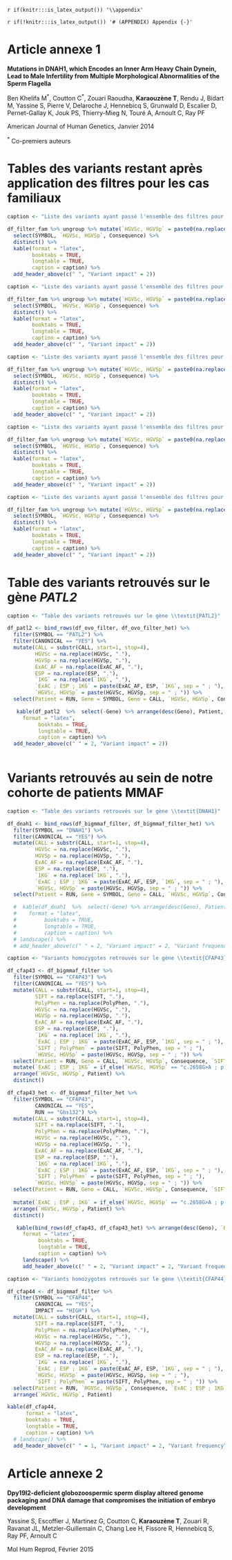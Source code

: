 `r if(knitr:::is_latex_output()) '\\appendix'`

`r if(!knitr:::is_latex_output()) '# (APPENDIX) Appendix {-}'` 

# Article annexe 1 {#dnah12014}  

**Mutations in DNAH1, which Encodes an Inner Arm Heavy Chain Dynein, Lead to Male Infertility from Multiple Morphological Abnormalities of the Sperm Flagella**

Ben Khelifa M^\*^, Coutton C^\*^, Zouari Raoudha, **Karaouzène T**, Rendu J, Bidart M, Yassine S, Pierre V, Delaroche J, Hennebicq S, Grunwald D, Escalier D, Pernet-Gallay K, Jouk PS, Thierry-Mieg N, Touré A, Arnoult C, Ray PF

American Journal of Human Genetics, Janvier 2014  

^\*^ Co-premiers auteurs

\newpage

\includepdf[pages=-]{bib/DNAH1_2014.pdf}

\newpage

# Tables des variants restant après application des filtres pour les cas familiaux 

```r

caption <- "Liste des variants ayant passé l'ensemble des filtres pour les deux fères P1 et P2 de la famille MMAF1"

df_filter_fam %>% ungroup %>% mutate(`HGVSc, HGVSp` = paste0(na.replace(HGVSc, ".")," ; ", na.replace(HGVSp, "."))) %>% filter(FAM == "MMAF1", CANONICAL == "YES") %>% 
  select(SYMBOL, `HGVSc, HGVSp`, Consequence) %>%  
  distinct() %>%
  kable(format = "latex",
        booktabs = TRUE,
        longtable = TRUE,
        caption = caption) %>% 
  add_header_above(c(" ", "Variant impact" = 2))

```

```r

caption <- "Liste des variants ayant passé l'ensemble des filtres pour les deux fères P3 et P4 de la famille MMAF2"

df_filter_fam %>% ungroup %>% mutate(`HGVSc, HGVSp` = paste0(na.replace(HGVSc, ".")," ; ", na.replace(HGVSp, "."))) %>% filter(FAM == "MMAF2", CANONICAL == "YES") %>% 
  select(SYMBOL, `HGVSc, HGVSp`, Consequence) %>%  
  distinct() %>%
  kable(format = "latex",
        booktabs = TRUE,
        longtable = TRUE,
        caption = caption) %>% 
  add_header_above(c(" ", "Variant impact" = 2))

```

```r

caption <- "Liste des variants ayant passé l'ensemble des filtres pour les deux fères P5 et P6 de la famille MMAF3"

df_filter_fam %>% ungroup %>% mutate(`HGVSc, HGVSp` = paste0(na.replace(HGVSc, ".")," ; ", na.replace(HGVSp, "."))) %>% filter(FAM == "MMAF3", CANONICAL == "YES") %>% 
  select(SYMBOL, `HGVSc, HGVSp`, Consequence) %>%  
  distinct() %>%
  kable(format = "latex",
        booktabs = TRUE,
        longtable = TRUE,
        caption = caption) %>% 
  add_header_above(c(" ", "Variant impact" = 2))

```

```r

caption <- "Liste des variants ayant passé l'ensemble des filtres pour les deux fères P8 et P9 de la famille MMAF4"

df_filter_fam %>% ungroup %>% mutate(`HGVSc, HGVSp` = paste0(na.replace(HGVSc, ".")," ; ", na.replace(HGVSp, "."))) %>% filter(FAM == "MMAF4", CANONICAL == "YES") %>% 
  select(SYMBOL, `HGVSc, HGVSp`, Consequence) %>%  
  distinct() %>% 
  kable(format = "latex",
        booktabs = TRUE,
        longtable = TRUE,
        caption = caption) %>% 
  add_header_above(c(" ", "Variant impact" = 2))

```

\newpage

```r

caption <- "Liste des variants ayant passé l'ensemble des filtres pour le patient P10 de la famille MMAF5"

df_filter_fam %>% ungroup %>% mutate(`HGVSc, HGVSp` = paste0(na.replace(HGVSc, ".")," ; ", na.replace(HGVSp, "."))) %>% filter(FAM == "MMAF5", CANONICAL == "YES") %>% 
  select(SYMBOL, `HGVSc, HGVSp`, Consequence) %>%  
  distinct() %>% 
  kable(format = "latex",
        booktabs = TRUE,
        longtable = TRUE,
        caption = caption) %>% 
  add_header_above(c(" ", "Variant impact" = 2))

```

# Table des variants retrouvés sur le gène *PATL2*

```r

caption <- "Table des variants retrouvés sur le gène \\textit{PATL2}"

df_patl2 <- bind_rows(df_ovo_filter, df_ovo_filter_het) %>%
  filter(SYMBOL == "PATL2") %>%
  filter(CANONICAL == "YES") %>%
  mutate(CALL = substr(CALL, start=1, stop=4),
         HGVSc = na.replace(HGVSc, "."),
         HGVSp = na.replace(HGVSp, "."),
         ExAC_AF = na.replace(ExAC_AF, "."),
         ESP = na.replace(ESP, "."),
         `1KG` = na.replace(`1KG`, "."),
         `ExAC ; ESP ; 1KG` = paste(ExAC_AF, ESP, `1KG`, sep = " ; "),
         `HGVSc, HGVSp` = paste(HGVSc, HGVSp, sep = " ; ")) %>%
  select(Patient = RUN, Gene = SYMBOL, Geno = CALL, `HGVSc, HGVSp`, Consequence)

   kable(df_patl2  %>%  select(-Gene) %>% arrange(desc(Geno), Patient, `HGVSc, HGVSp`),
     format = "latex",
          booktabs = TRUE,
          longtable = TRUE,
          caption = caption) %>%
  add_header_above(c(" " = 2, "Variant impact" = 2))
   
```

\newpage



# Variants retrouvés au sein de notre cohorte de patients MMAF

```r

caption <- "Table des variants retrouvés sur le gène \\textit{DNAH1}"

df_dnah1 <- bind_rows(df_bigmmaf_filter, df_bigmmaf_filter_het) %>%
  filter(SYMBOL == "DNAH1") %>%
  filter(CANONICAL == "YES") %>%
  mutate(CALL = substr(CALL, start=1, stop=4),
         HGVSc = na.replace(HGVSc, "."),
         HGVSp = na.replace(HGVSp, "."),
         ExAC_AF = na.replace(ExAC_AF, "."),
         ESP = na.replace(ESP, "."),
         `1KG` = na.replace(`1KG`, "."),
         `ExAC ; ESP ; 1KG` = paste(ExAC_AF, ESP, `1KG`, sep = " ; "),
         `HGVSc, HGVSp` = paste(HGVSc, HGVSp, sep = " ; ")) %>%
  select(Patient = RUN, Gene = SYMBOL, Geno = CALL, `HGVSc, HGVSp`, Consequence, `ExAC ; ESP ; 1KG`)

  #  kable(df_dnah1  %>%  select(-Gene) %>% arrange(desc(Geno), Patient, `HGVSc, HGVSp`),
  #    format = "latex",
  #         booktabs = TRUE,
  #         longtable = TRUE,
  #         caption = caption) %>%
  # landscape() %>%
  # add_header_above(c(" " = 2, "Variant impact" = 2, "Variant frequency"))

```

\newpage

```r

caption <- "Variants homozygotes retrouvés sur le gène \\textit{CFAP43}"

df_cfap43 <- df_bigmmaf_filter %>%
  filter(SYMBOL == "CFAP43") %>%
  filter(CANONICAL == "YES") %>%
  mutate(CALL = substr(CALL, start=1, stop=4),
         SIFT = na.replace(SIFT, "."),
         PolyPhen = na.replace(PolyPhen, "."),
         HGVSc = na.replace(HGVSc, "."),
         HGVSp = na.replace(HGVSp, "."),
         ExAC_AF = na.replace(ExAC_AF, "."),
         ESP = na.replace(ESP, "."),
         `1KG` = na.replace(`1KG`, "."),
         `ExAC ; ESP ; 1KG` = paste(ExAC_AF, ESP, `1KG`, sep = " ; "),
         `SIFT ; PolyPhen` = paste(SIFT, PolyPhen, sep = " ; "),
         `HGVSc, HGVSp` = paste(HGVSc, HGVSp, sep = " ; ")) %>%
  select(Patient = RUN, Geno = CALL, `HGVSc, HGVSp`, Consequence, `SIFT ; PolyPhen`, `ExAC ; ESP ; 1KG`) %>%
  mutate(`ExAC ; ESP ; 1KG` = if_else(`HGVSc, HGVSp` == "c.2658G>A ; p.Trp886Ter", "9.88e-05 ; 2e-04 ; .", `ExAC ; ESP ; 1KG`)) %>%
  arrange(`HGVSc, HGVSp`, Patient) %>% 
  distinct()

df_cfap43_het <- df_bigmmaf_filter_het %>%
  filter(SYMBOL == "CFAP43",
         CANONICAL == "YES",
         RUN == "Ghs132") %>%
  mutate(CALL = substr(CALL, start=1, stop=4),
         SIFT = na.replace(SIFT, "."),
         PolyPhen = na.replace(PolyPhen, "."),
         HGVSc = na.replace(HGVSc, "."),
         HGVSp = na.replace(HGVSp, "."),
         ExAC_AF = na.replace(ExAC_AF, "."),
         ESP = na.replace(ESP, "."),
         `1KG` = na.replace(`1KG`, "."),
         `ExAC ; ESP ; 1KG` = paste(ExAC_AF, ESP, `1KG`, sep = " ; "),
         `SIFT ; PolyPhen` = paste(SIFT, PolyPhen, sep = " ; "),
         `HGVSc, HGVSp` = paste(HGVSc, HGVSp, sep = " ; ")) %>%
  select(Patient = RUN, Geno = CALL, `HGVSc, HGVSp`, Consequence, `SIFT ; PolyPhen`, `ExAC ; ESP ; 1KG`) %>%
  
  mutate(`ExAC ; ESP ; 1KG` = if_else(`HGVSc, HGVSp` == "c.2658G>A ; p.Trp886Ter", "9.88e-05 ; 2e-04 ; .", `ExAC ; ESP ; 1KG`)) %>%
  arrange(`HGVSc, HGVSp`, Patient) %>% 
  distinct()

   kable(bind_rows(df_cfap43, df_cfap43_het) %>% arrange(desc(Geno), `HGVSc, HGVSp`, Patient),
     format = "latex",
          booktabs = TRUE,
          longtable = TRUE,
          caption = caption) %>%
     landscape() %>%
     add_header_above(c(" " = 2, "Variant impact" = 2, "Variant frequency" = 1))

```

\newpage

```r

caption <- "Variants homozygotes retrouvés sur le gène \\textit{CFAP44}"

df_cfap44 <- df_bigmmaf_filter %>%
  filter(SYMBOL == "CFAP44",
         CANONICAL == "YES",
         IMPACT == "HIGH") %>% 
  mutate(CALL = substr(CALL, start=1, stop=4),
         SIFT = na.replace(SIFT, "."),
         PolyPhen = na.replace(PolyPhen, "."),
         HGVSc = na.replace(HGVSc, "."),
         HGVSp = na.replace(HGVSp, "."),
         ExAC_AF = na.replace(ExAC_AF, "."),
         ESP = na.replace(ESP, "."),
         `1KG` = na.replace(`1KG`, "."),
         `ExAC ; ESP ; 1KG` = paste(ExAC_AF, ESP, `1KG`, sep = " ; "),
         `HGVSc, HGVSp` = paste(HGVSc, HGVSp, sep = " ; "),
         `SIFT ; PolyPhen` = paste(SIFT, PolyPhen, sep = " ; ")) %>%
  select(Patient = RUN, `HGVSc, HGVSp`, Consequence, `ExAC ; ESP ; 1KG`) %>%
  arrange(`HGVSc, HGVSp`, Patient) 

kable(df_cfap44,
      format = "latex",
      booktabs = TRUE,
      longtable = TRUE,
      caption = caption) %>%
  # landscape() %>%
  add_header_above(c(" " = 1, "Variant impact" = 2, "Variant frequency" = 1))

```


# Article annexe 2 {#dpy2015}  

**Dpy19l2-deficient globozoospermic sperm display altered genome packaging and DNA damage that compromises the initiation of embryo development**


Yassine S, Escoffier J, Martinez G, Coutton C, **Karaouzène T**, Zouari R, Ravanat JL, Metzler-Guillemain C, Chang Lee H, Fissore R, Hennebicq S, Ray PF, Arnoult C  

Mol Hum Reprod, Février 2015

\newpage

\includepdf[pages=-]{bib/DPY19L2_2015}

\newpage


